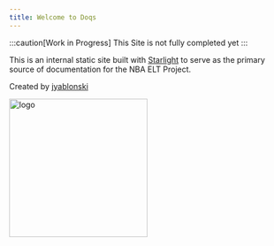 ```yaml
---
title: Welcome to Doqs
---
```



:::caution[Work in Progress]
This Site is not fully completed yet
:::

This is an internal static site built with [Starlight](https://starlight.astro.build/) to serve as the primary source of documentation for the NBA ELT Project.

Created by [jyablonski](https://github.com/jyablonski)

<Image src={jacob_logo} alt="logo" width="250" height="250" />
